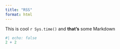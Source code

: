 ```yaml
---
title: "RSS"
format: html
---
```


This is cool `r Sys.time()` and **that's** some Markdown

```r
#| echo: false
2 + 2
```

